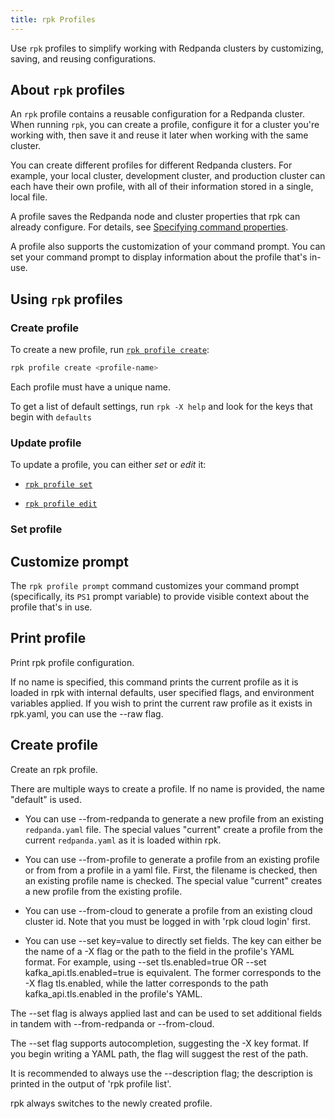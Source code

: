 ```yaml
---
title: rpk Profiles
---
```


<head>
    <meta name="title" content="rpk Profiles | Redpanda Docs"/>
    <meta name="description" content="Use rpk profiles to simplify working with Redpanda clusters by customizing, saving, and reusing configurations."/>
    <link rel="canonical" href="https://docs.redpanda.com/docs/get-started/config-rpk-profile/" />
</head>


Use `rpk` profiles to simplify working with Redpanda clusters by customizing, saving, and reusing configurations.

## About `rpk` profiles

An `rpk` profile contains a reusable configuration for a Redpanda cluster. When running `rpk`, you can create a profile, configure it for a cluster you're working with, then save it and reuse it later when working with the same cluster. 

You can create different profiles for different Redpanda clusters. For example, your local cluster, development cluster, and production cluster can each have their own profile, with all of their information stored in a single, local file. 

A profile saves the Redpanda node and cluster properties that rpk can already configure. For details, see [Specifying command properties](../intro-to-rpk#specifying-command-properties).

A profile also supports the customization of your command prompt. You can set your command prompt to display information about the profile that's in-use.

## Using `rpk` profiles

### Create profile

To create a new profile, run [`rpk profile create`](../../reference/rpk/rpk-profile/rpk-profile-create):

```bash
rpk profile create <profile-name>
```

Each profile must have a unique name.

To get a list of default settings, run `rpk -X help` and look for the keys that begin with `defaults`

### Update profile

To update a profile, you can either *set* or *edit* it:

- [`rpk profile set`](../../reference/rpk/rpk-profile/rpk-profile-set)

- [`rpk profile edit`](../../reference/rpk/rpk-profile/rpk-profile-set)

### Set profile

## Customize prompt

The `rpk profile prompt` command customizes your command prompt (specifically, its `PS1` prompt variable) to provide visible context about the profile that's in use.





## Print profile

Print rpk profile configuration.

If no name is specified, this command prints the current profile as it is
loaded in rpk with internal defaults, user specified flags, and environment
variables applied. If you wish to print the current raw profile as it exists
in rpk.yaml, you can use the --raw flag.

## Create profile

Create an rpk profile.

There are multiple ways to create a profile. If no name is provided, the
name "default" is used.

- You can use --from-redpanda to generate a new profile from an existing
  `redpanda.yaml` file. The special values "current" create a profile from the
  current `redpanda.yaml` as it is loaded within rpk.

- You can use --from-profile to generate a profile from an existing profile or
  from from a profile in a yaml file. First, the filename is checked, then an
  existing profile name is checked. The special value "current" creates a new
  profile from the existing profile.

- You can use --from-cloud to generate a profile from an existing cloud cluster
  id. Note that you must be logged in with 'rpk cloud login' first.

- You can use --set key=value to directly set fields. The key can either be
  the name of a -X flag or the path to the field in the profile's YAML format.
  For example, using --set tls.enabled=true OR --set kafka_api.tls.enabled=true
  is equivalent. The former corresponds to the -X flag tls.enabled, while the
  latter corresponds to the path kafka_api.tls.enabled in the profile's YAML.

The --set flag is always applied last and can be used to set additional fields
in tandem with --from-redpanda or --from-cloud.

The --set flag supports autocompletion, suggesting the -X key format. If you
begin writing a YAML path, the flag will suggest the rest of the path.

It is recommended to always use the --description flag; the description is
printed in the output of 'rpk profile list'.

rpk always switches to the newly created profile.


